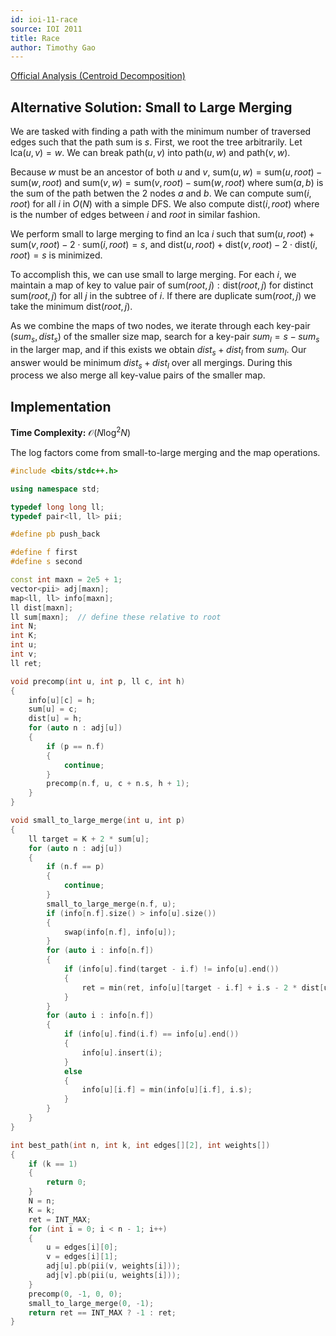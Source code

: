 ```yaml
---
id: ioi-11-race
source: IOI 2011
title: Race
author: Timothy Gao
---
```


[Official Analysis (Centroid Decomposition)](https://ioinformatics.org/page/ioi-2011/37)

## Alternative Solution: Small to Large Merging

We are tasked with finding a path with the minimum number of traversed edges such that the path sum is $s$.
First, we root the tree arbitrarily.
Let $\text {lca}(u, v) = w$.
We can break $\text {path}(u, v)$ into $\text {path}(u, w)$ and $\text {path}(v, w)$.

Because $w$ must be an ancestor of both $u$ and $v$, $\text {sum}(u, w) = \text {sum}(u, root) - \text {sum}(w, root)$ and $\text {sum}(v, w) = \text {sum}(v, root) - \text {sum}(w, root)$ where $\text {sum}(a, b)$ is the sum of the path betwen the 2 nodes $a$ and $b$. We can compute $\text {sum}(i, root)$ for all $i$ in $O(N)$ with a simple DFS. We also compute $\text {dist}(i, root)$ where is the number of edges between $i$ and $root$ in similar fashion. 

We perform small to large merging to find an $\text {lca}$ $i$ such that $\text {sum}(u, root) + \text {sum} (v, root) - 2 \cdot \text {sum}(i, root) = s$, and $\text {dist}(u, root) + \text {dist}(v, root) - 2 \cdot \text {dist}(i, root) = s$ is minimized. 

To accomplish this, we can use small to large merging. For each $i$, we maintain a map of key to value pair of $\text {sum}(root, j) : \text {dist}(root, j)$ for  distinct $\text {sum}(root, j)$ for all $j$ in the subtree of $i$. If there are duplicate $\text {sum}(root, j)$ we take the minimum $\text {dist}(root, j)$.

As we combine the maps of two nodes, we iterate through each key-pair $(sum_s, dist_s)$ of the smaller size map, search for a key-pair $sum_l = s - sum_s$ in the larger map, and if this exists we obtain $dist_s + dist_l$ from $sum_l$. Our answer would be minimum $dist_s + dist_l$ over all mergings. During this process we also merge all key-value pairs of the smaller map.


## Implementation

**Time Complexity:** $\mathcal{O}(N\log^2N)$

The log factors come from small-to-large merging and the map operations.

```cpp
#include <bits/stdc++.h>

using namespace std;

typedef long long ll;
typedef pair<ll, ll> pii;

#define pb push_back

#define f first
#define s second

const int maxn = 2e5 + 1;
vector<pii> adj[maxn];
map<ll, ll> info[maxn];
ll dist[maxn];
ll sum[maxn];  // define these relative to root
int N;
int K;
int u;
int v;
ll ret;

void precomp(int u, int p, ll c, int h)
{
	info[u][c] = h;
	sum[u] = c;
	dist[u] = h;
	for (auto n : adj[u])
	{
		if (p == n.f)
		{
			continue;
		}
		precomp(n.f, u, c + n.s, h + 1);
	}
}

void small_to_large_merge(int u, int p)
{
	ll target = K + 2 * sum[u];
	for (auto n : adj[u])
	{
		if (n.f == p)
		{
			continue;
		}
		small_to_large_merge(n.f, u);
		if (info[n.f].size() > info[u].size())
		{
			swap(info[n.f], info[u]);
		}
		for (auto i : info[n.f])
		{
			if (info[u].find(target - i.f) != info[u].end())
			{
				ret = min(ret, info[u][target - i.f] + i.s - 2 * dist[u]);
			}
		}
		for (auto i : info[n.f])
		{
			if (info[u].find(i.f) == info[u].end())
			{
				info[u].insert(i);
			}
			else
			{
				info[u][i.f] = min(info[u][i.f], i.s);
			}
		}
	}
}

int best_path(int n, int k, int edges[][2], int weights[])
{
	if (k == 1)
	{
		return 0;
	}
	N = n;
	K = k;
	ret = INT_MAX;
	for (int i = 0; i < n - 1; i++)
	{
		u = edges[i][0];
		v = edges[i][1];
		adj[u].pb(pii(v, weights[i]));
		adj[v].pb(pii(u, weights[i]));
	}
	precomp(0, -1, 0, 0);
	small_to_large_merge(0, -1);
	return ret == INT_MAX ? -1 : ret;
}
```